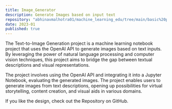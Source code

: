 ```yaml
---
title: Image_Generator
description: Generate Images based on input text
repository: "abhinavmalhotra01/machine_learning_edu/tree/main/basic%20projects/img_from_text.ipynb"
date: 2023-01
published: true
---
```



The Text-to-Image Generation project is a machine learning notebook project that uses the OpenAI API to generate images based on text inputs.
By leveraging the power of natural language processing and computer vision techniques, this project aims to bridge the gap between textual descriptions and visual representations. 

The project involves using the OpenAI API and integrating it into a Jupyter Notebook, evaluating the generated images. 
The project enables users to generate images from text descriptions, opening up possibilities for virtual storytelling, content creation, and visual aids in various domains.

If you like the design, check out the Repository on GitHub.

